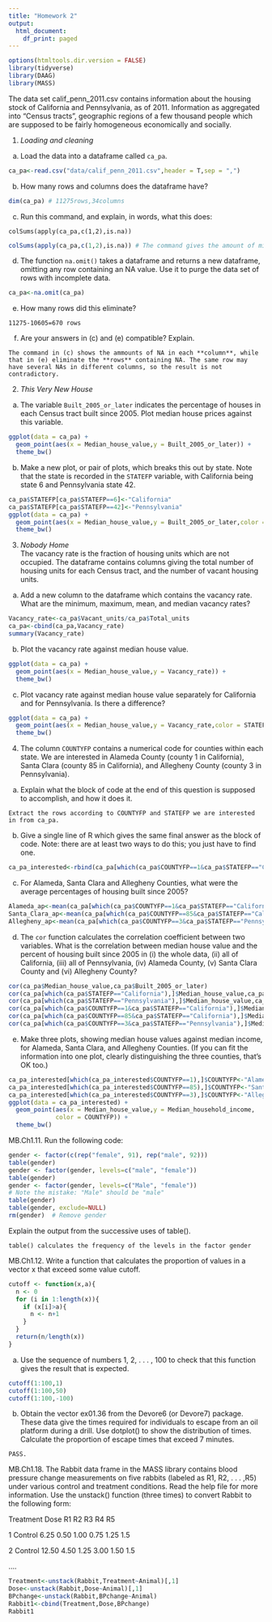 ```yaml
---
title: "Homework 2"
output:
  html_document:
    df_print: paged
---
```

```r
options(htmltools.dir.version = FALSE)
library(tidyverse)
library(DAAG)
library(MASS)
```

The data set calif_penn_2011.csv contains information about the housing stock of California and Pennsylvania, as of 2011.  Information as aggregated into "Census tracts", geographic regions of a few thousand people which are supposed to be fairly homogeneous economically and socially.

1. _Loading and cleaning_

a. Load the data into a dataframe called `ca_pa`.
    
```r
ca_pa<-read.csv("data/calif_penn_2011.csv",header = T,sep = ",")
```
    
b. How many rows and columns does the dataframe have?
    
```r
dim(ca_pa) # 11275rows,34columns
```
    
c. Run this command, and explain, in words, what this does:
```
colSums(apply(ca_pa,c(1,2),is.na))
```
```r
colSums(apply(ca_pa,c(1,2),is.na)) # The command gives the amount of missing values in each column
```

d. The function `na.omit()` takes a dataframe and returns a new dataframe, omitting any row containing an NA value.  Use it to purge the data set of rows with incomplete data.
    
```r
ca_pa<-na.omit(ca_pa)
```
    
e. How many rows did this eliminate?

```
11275-10605=670 rows
```
f. Are your answers in (c) and (e) compatible? Explain.

```
The command in (c) shows the ammounts of NA in each **column**, while that in (e) eliminate the **rows** containing NA. The same row may have several NAs in different columns, so the result is not contradictory.
```

2. _This Very New House_  

a. The variable `Built_2005_or_later` indicates the percentage of houses in each Census tract built since 2005.  Plot median house prices against this variable.
    
```r
ggplot(data = ca_pa) +
  geom_point(aes(x = Median_house_value,y = Built_2005_or_later)) +
  theme_bw()
```

b. Make a new plot, or pair of plots, which breaks this out by state.  Note that the state is recorded in the `STATEFP` variable, with California being state 6 and Pennsylvania state 42.

```r
ca_pa$STATEFP[ca_pa$STATEFP==6]<-"California"
ca_pa$STATEFP[ca_pa$STATEFP==42]<-"Pennsylvania"
ggplot(data = ca_pa) + 
  geom_point(aes(x = Median_house_value,y = Built_2005_or_later,color = STATEFP)) + 
  theme_bw()
```

3. _Nobody Home_  
The vacancy rate is the fraction of housing units which are not occupied. The dataframe contains columns giving the total number of housing units for each Census tract, and the number of vacant housing units.  

a. Add a new column to the dataframe which contains the vacancy rate.  What are the minimum, maximum, mean, and median vacancy rates?

```r
Vacancy_rate<-ca_pa$Vacant_units/ca_pa$Total_units
ca_pa<-cbind(ca_pa,Vacancy_rate)
summary(Vacancy_rate)
```
    
b. Plot the vacancy rate against median house value.

```r
ggplot(data = ca_pa) +
  geom_point(aes(x = Median_house_value,y = Vacancy_rate)) +
  theme_bw()
```
    
c. Plot vacancy rate against median house value separately for California and for Pennsylvania. Is there a difference?

```r
ggplot(data = ca_pa) + 
  geom_point(aes(x = Median_house_value,y = Vacancy_rate,color = STATEFP)) + 
  theme_bw()
```
    
4. The column `COUNTYFP` contains a numerical code for counties within each state.  We are interested in Alameda County (county 1 in California), Santa Clara (county 85 in California), and Allegheny County (county 3 in Pennsylvania).

a. Explain what the block of code at the end of this question is supposed to accomplish, and how it does it.

```
Extract the rows according to COUNTYFP and STATEFP we are interested in from ca_pa.
```
b. Give a single line of R which gives the same final answer as the block of code.  Note: there are at least two ways to do this; you just have to find one.

```r
ca_pa_interested<-rbind(ca_pa[which(ca_pa$COUNTYFP==1&ca_pa$STATEFP=="California"),],ca_pa[which(ca_pa$COUNTYFP==85&ca_pa$STATEFP=="California"),],ca_pa[which(ca_pa$COUNTYFP==3&ca_pa$STATEFP=="Pennsylvania"),])
```

c. For Alameda, Santa Clara and Allegheny Counties, what were the average percentages of housing built since 2005?

```r
Alameda_ap<-mean(ca_pa[which(ca_pa$COUNTYFP==1&ca_pa$STATEFP=="California"),]$Built_2005_or_later) # 2.82%
Santa_Clara_ap<-mean(ca_pa[which(ca_pa$COUNTYFP==85&ca_pa$STATEFP=="California"),]$Built_2005_or_later) # 3.20%
Allegheny_ap<-mean(ca_pa[which(ca_pa$COUNTYFP==3&ca_pa$STATEFP=="Pennsylvania"),]$Built_2005_or_later) # 1.47%

```
    
d. The `cor` function calculates the correlation coefficient between two variables.  What is the correlation between median house value and the percent of housing built since 2005 in (i) the whole data, (ii) all of California, (iii) all of Pennsylvania, (iv) Alameda County, (v) Santa Clara County and (vi) Allegheny County?

```r
cor(ca_pa$Median_house_value,ca_pa$Built_2005_or_later)
cor(ca_pa[which(ca_pa$STATEFP=="California"),]$Median_house_value,ca_pa[which(ca_pa$STATEFP=="California"),]$Built_2005_or_later)
cor(ca_pa[which(ca_pa$STATEFP=="Pennsylvania"),]$Median_house_value,ca_pa[which(ca_pa$STATEFP=="Pennsylvania"),]$Built_2005_or_later)
cor(ca_pa[which(ca_pa$COUNTYFP==1&ca_pa$STATEFP=="California"),]$Median_house_value,ca_pa[which(ca_pa$COUNTYFP==1&ca_pa$STATEFP=="California"),]$Built_2005_or_later)
cor(ca_pa[which(ca_pa$COUNTYFP==85&ca_pa$STATEFP=="California"),]$Median_house_value,ca_pa[which(ca_pa$COUNTYFP==85&ca_pa$STATEFP=="California"),]$Built_2005_or_later)
cor(ca_pa[which(ca_pa$COUNTYFP==3&ca_pa$STATEFP=="Pennsylvania"),]$Median_house_value,ca_pa[which(ca_pa$COUNTYFP==3&ca_pa$STATEFP=="Pennsylvania"),]$Built_2005_or_later)
```
    
e. Make three plots, showing median house values against median income, for Alameda, Santa Clara, and Allegheny Counties.  (If you can fit the information into one plot, clearly distinguishing the three counties, that's OK too.)

```r
ca_pa_interested[which(ca_pa_interested$COUNTYFP==1),]$COUNTYFP<-"Alameda"
ca_pa_interested[which(ca_pa_interested$COUNTYFP==85),]$COUNTYFP<-"Santa Clara"
ca_pa_interested[which(ca_pa_interested$COUNTYFP==3),]$COUNTYFP<-"Allegheny"
ggplot(data = ca_pa_interested) +
  geom_point(aes(x = Median_house_value,y = Median_household_income,
             color = COUNTYFP)) +
  theme_bw()
```

MB.Ch1.11. Run the following code:

```r
gender <- factor(c(rep("female", 91), rep("male", 92)))
table(gender)
gender <- factor(gender, levels=c("male", "female"))
table(gender)
gender <- factor(gender, levels=c("Male", "female"))
# Note the mistake: "Male" should be "male"
table(gender)
table(gender, exclude=NULL)
rm(gender)  # Remove gender
```

Explain the output from the successive uses of table().

```
table() calculates the frequency of the levels in the factor gender
```

MB.Ch1.12. Write a function that calculates the proportion of values in a vector x that exceed some value cutoff.

```r
cutoff <- function(x,a){
  n <- 0
  for (i in 1:length(x)){
    if (x[i]>a){
      n <- n+1
    }
  }
  return(n/length(x))
}
```

(a) Use the sequence of numbers 1, 2, . . . , 100 to check that this function gives the result that is expected.

```r
cutoff(1:100,1)
cutoff(1:100,50)
cutoff(1:100,-100)
```

(b) Obtain the vector ex01.36 from the Devore6 (or Devore7) package. These data give the times required for individuals to escape from an oil platform during a drill. Use dotplot() to show the distribution of times. Calculate the proportion of escape times that exceed 7 minutes.

```
PASS.
```

MB.Ch1.18. The Rabbit data frame in the MASS library contains blood pressure change measurements on five rabbits (labeled as R1, R2, . . . ,R5) under various control and treatment conditions. Read the help file for more information. Use the unstack() function (three times) to convert Rabbit to the following form:

Treatment Dose   R1   R2   R3   R4   R5 

1 Control 6.25  0.50 1.00 0.75 1.25 1.5 

2 Control 12.50 4.50 1.25 3.00 1.50 1.5 

....

```r
Treatment<-unstack(Rabbit,Treatment~Animal)[,1]
Dose<-unstack(Rabbit,Dose~Animal)[,1]
BPchange<-unstack(Rabbit,BPchange~Animal)
Rabbit1<-cbind(Treatment,Dose,BPchange)
Rabbit1
```